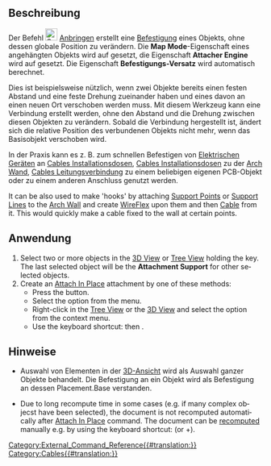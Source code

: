 <languages/>

{{Docnav/de
|[[Cables_SupportLine/de|BefestigungsLinie]]
|[[Cables_DeactivateAttachment/de| BefestigungDeaktivieren]]
|[[Cables_Workbench/de|Cables]]
|IconL=Cables_SupportLine.svg
|IconR=Cables_DeactivateAttachment.svg
|IconC=Cables_workbench_icon.svg
}}

{{GuiCommand/de
|Name=Cables AttachInPlace
|Name/de=Cables Anbringen
|MenuLocation=Kabelbefestigung → Anbringen
|Workbenches=[[Cables_Workbench/de|Cables]]
|Shortcut={{KEY|X}} {{KEY|A}}
|Version=0.3.0
|SeeAlso=[[Cables_DeactivateAttachment/de|Cables BefestigungDeaktivieren]]
}}

<span id="Description"></span>
==Beschreibung==

Der Befehl  [[Image:Cables_AttachInPlace.svg|24px]] [[Cables_AttachInPlace|Anbringen]] erstellt eine [[Part_EditAttachment/de|Befestigung]] eines Objekts, ohne dessen globale Position zu verändern. Die '''Map Mode'''-Eigenschaft eines angehängten Objekts wird auf {{Value|Objekt XY}} gesetzt, die Eigenschaft '''Attacher Engine''' wird auf {{Value|Engine 3D}} gesetzt. Die Eigenschaft  '''Befestigungs-Versatz''' wird automatisch berechnet.

Dies ist beispielsweise nützlich, wenn zwei Objekte bereits einen festen Abstand und eine feste Drehung zueinander haben und eines davon an einen neuen Ort verschoben werden muss. Mit diesem Werkzeug kann eine Verbindung erstellt werden, ohne den Abstand und die Drehung zwischen diesen Objekten zu verändern. Sobald die Verbindung hergestellt ist, ändert sich die relative Position des verbundenen Objekts nicht mehr, wenn das Basisobjekt verschoben wird.

In der Praxis kann es z. B. zum schnellen Befestigen von [[Cables_ElectricalDevice/de|Elektrischen Geräten]] an [[Cables_CableBox/de|Cables Installationsdosen]], [[Cables_CableBox/de|Cables Installationsdosen]] zu der [[Arch_Wall/de|Arch Wand]], [[Cables_CableConnector/de|Cables Leitungsverbindung]] zu einem beliebigen eigenen PCB-Objekt oder zu einem anderen Anschluss genutzt werden.

<div lang="en" dir="ltr" class="mw-content-ltr">
It can be also used to make 'hooks' by attaching [[Cables_SupportPoint|Support Point]]s or [[Cables_SupportLine|Support Line]]s to the [[Arch_Wall|Arch Wall]] and create [[Cables_WireFlex|WireFlex]] upon them and then [[Cables_Cable|Cable]] from it. This would quickly make a cable fixed to the wall at certain points.
</div>

<span id="Usage"></span>
==Anwendung==

<div lang="en" dir="ltr" class="mw-content-ltr">
# Select two or more objects in the [[3D_View|3D View]] or [[Tree_View|Tree View]] holding the {{KEY|CTRL}} key. The last selected object will be the '''Attachment Support''' for other selected objects.
# Create an [[Cables_AttachInPlace|Attach In Place]] attachment by one of these methods:
#* Press the {{Button|[[Image:Cables_AttachInPlace.svg|16px]] [[Cables_AttachInPlace|Attach In Place]]}} button.
#* Select the {{MenuCommand|Cable Support → [[Image:Cables_AttachInPlace.svg|16px]] Attach In Place}} option from the menu.
#* Right-click in the [[Tree_View|Tree View]] or the [[3D_View|3D View]] and select the {{MenuCommand|Cable Support → [[Image:Cables_AttachInPlace.svg|16px]] Attach In Place}} option from the context menu.
#* Use the keyboard shortcut: {{KEY|X}} then {{KEY|A}}.
</div>

<span id="Notes"></span>
==Hinweise==

* Auswahl von Elementen in der [[3D_View/de|3D-Ansicht]] wird als Auswahl ganzer Objekte behandelt. Die Befestigung an ein Objekt wird als Befestigung an dessen Placement.Base verstanden.

<div lang="en" dir="ltr" class="mw-content-ltr">
* Due to long recompute time in some cases (e.g. if many complex objecst have been selected), the document is not recomputed automatically after [[Cables_AttachInPlace|Attach In Place]] command. The document can be [[Std_Refresh|recomputed]] manually e.g. by using the keyboard shortcut: {{KEY|F5}} (or {{KEY|Ctrl}}+{{KEY|R}}).
</div>


{{Docnav/de
|[[Cables_SupportLine/de|BefestigungsLinie]]
|[[Cables_DeactivateAttachment/de| BefestigungDeaktivieren]]
|[[Cables_Workbench/de|Cables]]
|IconL=Cables_SupportLine.svg
|IconR=Cables_DeactivateAttachment.svg
|IconC=Cables_workbench_icon.svg
}}


[[Category:External_Command_Reference{{#translation:}}]]
[[Category:Cables{{#translation:}}]]